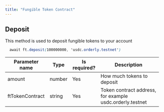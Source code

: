 ```yaml
---
title: "Fungible Token Contract"
---
```


## Deposit

This method is used to deposit fungible tokens to your account

```css
  await ft.deposit(100000000, 'usdc.orderly.testnet')
```

| Parameter name  | Type   | Is required? | Description                                              |
| --------------- | ------ | ------------ | -------------------------------------------------------- |
| amount          | number | Yes          | How much tokens to deposit                               |
| ftTokenContract | string | Yes          | Token contract address, for example usdc.orderly.testnet |
